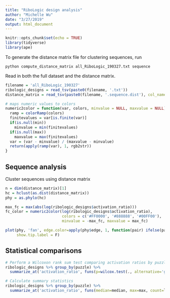 ```yaml
---
title: "RiboLogic design analysis"
author: "Michelle Wu"
date: "3/27/2019"
output: html_document
---
```


```r
knitr::opts_chunk$set(echo = TRUE)
library(tidyverse)
library(ape)
```

To generate the distance matrix file for clustering sequences, run

```
python compute_distance_matrix all_RiboLogic_190327.txt sequence
```

Read in both the full dataset and the distance matrix.

```r
filename = 'all_RiboLogic_190327'
ribologic_designs = read_tsv(paste0(filename, '.txt'))
distance_matrix = read_tsv(paste0(filename, '.sequence.dist'), col_names = F)
```

```r
# maps numeric values to colors
numeric2color = function(var, colors, minvalue = NULL, maxvalue = NULL) {
  ramp = colorRamp(colors)
  finitevalues = var[is.finite(var)]
  if(is.null(min))
    minvalue = min(finitevalues)
  if(is.null(max))
    maxvalue = max(finitevalues)
  var = (var - minvalue) / (maxvalue - minvalue)
  return(apply(ramp(var), 1, rgb2str))
}
```

## Sequence analysis

Cluster sequences using distance matrix

```r
n = dim(distance_matrix)[1]
hc = hclust(as.dist(distance_matrix))
phy = as.phylo(hc)

max_fc = max(abs(log(ribologic_designs$activation_ratio)))
fc_color = numeric2color(log(ribologic_designs$activation_ratio),
                         colors = c('#FF0000', '#888888', '#00FF00'),
                         minvalue = -max_fc, maxvalue = max_fc)

plot(phy, 'fan', edge.color=apply(phy$edge, 1, function(pair) ifelse(pair[2] > n, '#000000', fc_color[pair[2]])),
     show.tip.label = F)
```

## Statistical comparisons

```r
# Perform a Wilcoxon rank sum test comparing activation ratios by puzzle
ribologic_designs %>% group_by(puzzle) %>% 
  summarize_at('activation_ratio', funs(p=wilcox.test(., alternative='greater', mu = 1)$p.value))

# Calculate summary statistics
ribologic_designs %>% group_by(puzzle) %>%
  summarize_at('activation_ratio', funs(median=median, max=max, count=length))
```
